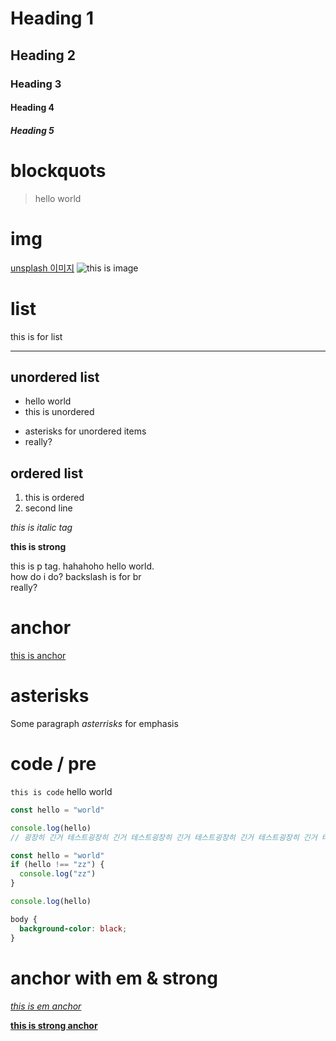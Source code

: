 # Heading 1

## Heading 2

### Heading 3

#### Heading 4

##### Heading 5

# blockquots

> hello world

# img

[unsplash 이미지](https://unsplash.com/ko/%EC%82%AC%EC%A7%84/FapylvrWHC8)
![this is image](https://images.unsplash.com/photo-1630568255484-af1bf760b445?ixlib=rb-4.0.3&ixid=MnwxMjA3fDB8MHxwaG90by1wYWdlfHx8fGVufDB8fHx8&auto=format&fit=crop&w=1740&q=80)

# list

this is for list

---

## unordered list

- hello world
- this is unordered

* asterisks for unordered items
* really?

## ordered list

1. this is ordered
2. second line

_this is italic tag_

**this is strong**

this is p tag. hahahoho hello world. <br />
how do i do? backslash is for br\
really?

# anchor

[this is anchor](https://www.naver.com)

# asterisks

Some paragraph _asterrisks_ for emphasis

# code / pre

`this is code` hello world

```js
const hello = "world"

console.log(hello)
// 굉장히 긴거 테스트굉장히 긴거 테스트굉장히 긴거 테스트굉장히 긴거 테스트굉장히 긴거 테스트굉장히 긴거 테스트굉장히 긴거 테스트굉장히 긴거 테스트
```

```js
const hello = "world"
if (hello !== "zz") {
  console.log("zz")
}

console.log(hello)
```

```css
body {
  background-color: black;
}
```

# anchor with em & strong

[_this is em anchor_](www.naver.com)

[**this is strong anchor**](www.naver.com)
